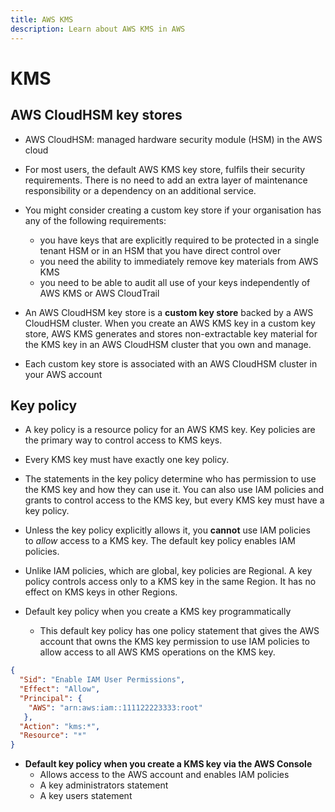 ```yaml
---
title: AWS KMS
description: Learn about AWS KMS in AWS
---
```


# KMS

## AWS CloudHSM key stores

- AWS CloudHSM: managed hardware security module (HSM) in the AWS cloud
- For most users, the default AWS KMS key store, fulfils their security requirements. There is no need to add an extra layer of maintenance responsibility or a dependency on an additional service.

- You might consider creating a custom key store if your organisation has any of the following requirements:
    - you have keys that are explicitly required to be protected in a single tenant HSM or in an HSM that you have direct control over
    - you need the ability to immediately remove key materials from AWS KMS
    - you need to be able to audit all use of your keys independently of AWS KMS or AWS CloudTrail

- An AWS CloudHSM key store is a **custom key store** backed by a AWS CloudHSM cluster. When you create an AWS KMS key in a custom key store, AWS KMS generates and stores non-extractable key material for the KMS key in an AWS CloudHSM cluster that you own and manage.
- Each custom key store is associated with an AWS CloudHSM cluster in your AWS account

## Key policy

- A key policy is a resource policy for an AWS KMS key. Key policies are the primary way to control access to KMS keys. 
- Every KMS key must have exactly one key policy. 
- The statements in the key policy determine who has permission to use the KMS key and how they can use it. You can also use IAM policies and grants to control access to the KMS key, but every KMS key must have a key policy.
- Unless the key policy explicitly allows it, you **cannot** use IAM policies to _allow_ access to a KMS key. The default key policy enables IAM policies.
- Unlike IAM policies, which are global, key policies are Regional. A key policy controls access only to a KMS key in the same Region. It has no effect on KMS keys in other Regions.

- Default key policy when you create a KMS key programmatically
    - This default key policy has one policy statement that gives the AWS account that owns the KMS key permission to use IAM policies to allow access to all AWS KMS operations on the KMS key.
```json
{
  "Sid": "Enable IAM User Permissions",
  "Effect": "Allow",
  "Principal": {
    "AWS": "arn:aws:iam::111122223333:root"
   },
  "Action": "kms:*",
  "Resource": "*"
}
```
- **Default key policy when you create a KMS key via the AWS Console**
    - Allows access to the AWS account and enables IAM policies
    - A key administrators statement
    - A key users statement


